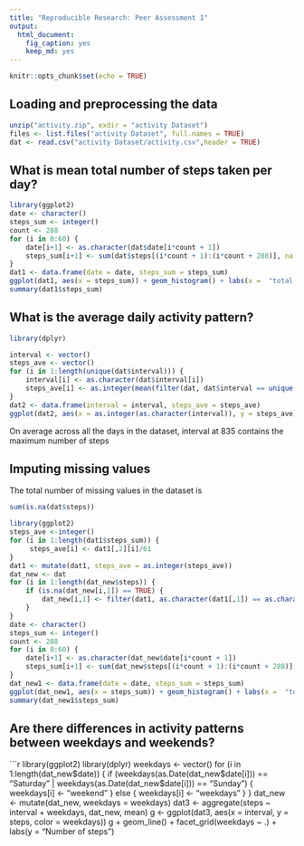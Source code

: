 ---
title: "Reproducible Research: Peer Assessment 1"
output: 
  html_document: 
    fig_caption: yes
    keep_md: yes
---
```{r setup, include=FALSE}
knitr::opts_chunk$set(echo = TRUE)
```

## Loading and preprocessing the data
```{r loaddataset}
unzip("activity.zip", exdir = "activity Dataset")
files <- list.files("activity Dataset", full.names = TRUE)
dat <- read.csv("activity Dataset/activity.csv",header = TRUE)
```

## What is mean total number of steps taken per day?
```{r Q1}
library(ggplot2)
date <- character()
steps_sum <- integer()
count <- 288
for (i in 0:60) {
    date[i+1] <- as.character(dat$date[i*count + 1])
    steps_sum[i+1] <- sum(dat$steps[(i*count + 1):(i*count + 288)], na.rm = TRUE)
}
dat1 <- data.frame(date = date, steps_sum = steps_sum)
ggplot(dat1, aes(x = steps_sum)) + geom_histogram() + labs(x =  "total number of steps taken per day")
summary(dat1$steps_sum)
```

## What is the average daily activity pattern?
```{r loadrequiredlibrary, results='hide'}
library(dplyr)
```
```{r Q2}
interval <- vector()
steps_ave <- vector()
for (i in 1:length(unique(dat$interval))) {
    interval[i] <- as.character(dat$interval[i])
    steps_ave[i] <- as.integer(mean(filter(dat, dat$interval == unique(dat$interval)[i])[,1], na.rm = TRUE))
}
dat2 <- data.frame(interval = interval, steps_ave = steps_ave)
ggplot(dat2, aes(x = as.integer(as.character(interval)), y = steps_ave)) + geom_line(col = "blue")
```

On average across all the days in the dataset, interval at 835 contains the maximum number of steps

## Imputing missing values
The total number of missing values in the dataset is
```{r totalNAindataset}
sum(is.na(dat$steps))
```
```{r buildnewdataset}
library(ggplot2)
steps_ave <-integer()
for (i in 1:length(dat1$steps_sum)) {
     steps_ave[i] <- dat1[,2][i]/61
}
dat1 <- mutate(dat1, steps_ave = as.integer(steps_ave))
dat_new <- dat
for (i in 1:length(dat_new$steps)) {
    if (is.na(dat_new[i,1]) == TRUE) {
        dat_new[i,1] <- filter(dat1, as.character(dat1[,1]) == as.character(dat_new[i,2]))[,3]
    } 
}
date <- character()
steps_sum <- integer()
count <- 288
for (i in 0:60) {
    date[i+1] <- as.character(dat_new$date[i*count + 1])
    steps_sum[i+1] <- sum(dat_new$steps[(i*count + 1):(i*count + 288)], na.rm = TRUE)
}
dat_new1 <- data.frame(date = date, steps_sum = steps_sum)
ggplot(dat_new1, aes(x = steps_sum)) + geom_histogram() + labs(x =  "total number of steps taken per day")
summary(dat_new1$steps_sum)
```
## Are there differences in activity patterns between weekdays and weekends?
```{r Q4answer}
library(ggplot2)
library(dplyr)
weekdays <- vector()
for (i in 1:length(dat_new$date)) {
     if (weekdays(as.Date(dat_new$date[i])) == "Saturday" | weekdays(as.Date(dat_new$date[i])) == "Sunday") {
         weekdays[i] <- "weekend"
     } else {
         weekdays[i] <- "weekdays"
     }
}
dat_new <- mutate(dat_new, weekdays = weekdays)
dat3 <- aggregate(steps ~ interval + weekdays, dat_new, mean)
g <- ggplot(dat3, aes(x = interval, y =  steps, color = weekdays))
g + geom_line() + facet_grid(weekdays ~ .) + labs(y = "Number of steps")